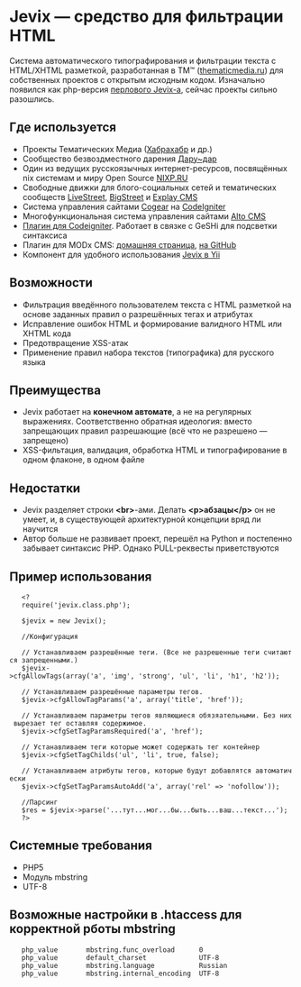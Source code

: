 = Jevix — средство для фильтрации HTML =
Система автоматического типографирования и фильтрации текста с HTML/XHTML разметкой, разработанная в ТМ™ ([http://thematicmedia.ru thematicmedia.ru]) для собственных проектов с открытым исходным кодом. Изначально появился как php-версия [http://jevix.ru перлового Jevix-а], сейчас проекты сильно разошлись.

== Где используется ==
* Проекты Тематических Медиа ([http://habrahabr.ru/ Хабрахабр] и др.)
* Сообщество безвоздместного дарения [http://darudar.org/ Дару~дар]
* Один из ведущих русскоязычных интернет-ресурсов, посвящённых nix системам и миру Open Source [http://www.nixp.ru/ NIXP.RU]
* Свободные движки для блого-социальных сетей и тематических сообществ [http://livestreet.ru/ LiveStreet], [http://bigstreet.ru/ BigStreet] и [http://explay.s/ Explay CMS]
* Система управления сайтами [http://cogear.ru/ Сogear] на [http://codeigniter.com/ CodeIgniter]
* Многофункциональная система управления сайтами [https://github.com/altocms/altocms Alto CMS]
* [http://www.coolweb.su/blog/7.html Плагин для Codeigniter]. Работает в связке с GeSHi для подсветки синтаксиса
* Плагин для MODx CMS: [http://bezumkin.ru/modx/jevix/ домашняя страница], [https://github.com/bezumkin/modx-jevix на GitHub]
* Компонент для удобного использования [https://github.com/tokolist/yii-components/blob/master/protected/extensions/yiicomp/widgets/YiiJevix/readme_ru.md Jevix в Yii]

== Возможности ==
* Фильтрация введённого пользователем текста с HTML разметкой на основе заданных правил о разрешённых тегах и атрибутах
* Исправление ошибок HTML и формирование валидного HTML или XHTML кода
* Предотвращение XSS-атак
* Применение правил набора текстов (типографика) для русского языка

== Преимущества ==
* Jevix работает на '''конечном автомате''', а не на регулярных выражениях. Соответственно обратная идеология: вместо запрещающих правил разрешающие (всё что не разрешено — запрещено)
* XSS-фильтация, валидация, обработка HTML и типографирование в одном флаконе, в одном файле

== Недостатки ==
* Jevix разделяет строки '''&lt;br&gt;'''-ами. Делать '''&lt;p&gt;абзацы&lt;/p&gt;''' он не умеет, и, в существующей архитектурной концепции вряд ли научится
* Автор больше не развивает проект, перешёл на Python и постепенно забывает синтаксис PHP. Однако PULL-реквесты приветствуются

==Пример использования==
    <?
    require('jevix.class.php');
    
    $jevix = new Jevix();
    
    //Конфигурация
    
    // Устанавливаем разрешённые теги. (Все не разрешенные теги считаются запрещенными.)
    $jevix->cfgAllowTags(array('a', 'img', 'strong', 'ul', 'li', 'h1', 'h2'));
    
    // Устанавливаем разрешённые параметры тегов.
    $jevix->cfgAllowTagParams('a', array('title', 'href'));
    
    // Устанавливаем параметры тегов являющиеся обязяательными. Без них вырезает тег оставляя содержимое.
    $jevix->cfgSetTagParamsRequired('a', 'href');
    
    // Устанавливаем теги которые может содержать тег контейнер
    $jevix->cfgSetTagChilds('ul', 'li', true, false);
    
    // Устанавливаем атрибуты тегов, которые будут добавлятся автоматически
    $jevix->cfgSetTagParamsAutoAdd('a', array('rel' => 'nofollow'));
    
    //Парсинг
    $res = $jevix->parse('...тут...мог...бы...быть...ваш...текст...');
    ?>

== Системные требования ==
* PHP5
* Модуль mbstring
* UTF-8

== Возможные настройки в .htaccess для корректной рботы mbstring ==
    php_value       mbstring.func_overload      0
    php_value       default_charset             UTF-8
    php_value       mbstring.language           Russian
    php_value       mbstring.internal_encoding  UTF-8

